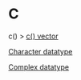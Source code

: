 # C {-}

c()
> [c() vector](https://linkedin-learning.pxf.io/rwkly_vector)

[Character datatype](https://linkedin-learning.pxf.io/rweekly_atomics)

[Complex datatype](https://linkedin-learning.pxf.io/rweekly_atomics)
